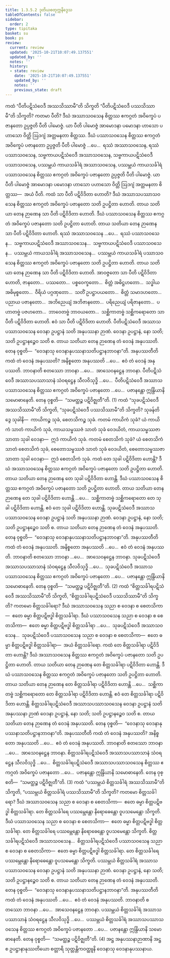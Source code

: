 ```yaml
---
title: 1.3.5.2 ဒုတိယစတုက္ကနိဒ္ဒေသ
tableOfContents: false
sidebar:
  order: 2
type: tipitaka
basket: su
book: ps
review:
  current: review
  updated: '2025-10-21T10:07:49.137551'
  updated_by: ''
  notes: ''
  history:
  - state: review
    date: '2025-10-21T10:07:49.137551'
    updated_by: ''
    notes: ''
    previous_state: draft
---
```



<DynamicBreadcrumb />


<ReviewStatus review={frontmatter.review} showDetails={true} />

<HypothesisAnnotation frontmatter={frontmatter} />

<Division number="172" book="ps" e="ch" v="26" p="185">

<Paragraph number="956" book="ps">
ကထံ “ပီတိပဋိသံဝေဒီ အဿသိဿာမီ”တိ သိက္ခတိ “ပီတိပဋိသံဝေဒီ ပဿသိဿာမီ”တိ သိက္ခတိ? ကတမာ ပီတိ? ဒီဃံ အဿာသဝသေန စိတ္တဿ ဧကဂ္ဂတံ အဝိက္ခေပံ ပဇာနတော ဥပ္ပဇ္ဇတိ ပီတိ ပါမောဇ္ဇံ. ယာ ပီတိ ပါမောဇ္ဇံ အာမောဒနာ ပမောဒနာ ဟာသော ပဟာသော ဝိတ္တိ ဩဒဂျံ အတ္တမနတာ စိတ္တဿ. ဒီဃံ ပဿာသဝသေန စိတ္တဿ ဧကဂ္ဂတံ အဝိက္ခေပံ ပဇာနတော ဥပ္ပဇ္ဇတိ ပီတိ ပါမောဇ္ဇံ …ပေ…  ရဿံ အဿာသဝသေန, ရဿံ ပဿာသဝသေန, သဗ္ဗကာယပဋိသံဝေဒီ အဿာသဝသေန, သဗ္ဗကာယပဋိသံဝေဒီ ပဿာသဝသေန, ပဿမ္ဘယံ ကာယသင်္ခါရံ အဿာသဝသေန, ပဿမ္ဘယံ ကာယသင်္ခါရံ ပဿာသဝသေန စိတ္တဿ ဧကဂ္ဂတံ အဝိက္ခေပံ ပဇာနတော ဥပ္ပဇ္ဇတိ ပီတိ ပါမောဇ္ဇံ. ယာ ပီတိ ပါမောဇ္ဇံ အာမောဒနာ ပမောဒနာ ဟာသော ပဟာသော ဝိတ္တိ ဩဒဂျံ အတ္တမနတာ စိတ္တဿ—  အယံ ပီတိ.
</Paragraph>

<Paragraph number="957" book="ps">
ကထံ သာ ပီတိ ပဋိဝိဒိတာ ဟောတိ? ဒီဃံ အဿာသပဿာသဝသေန စိတ္တဿ ဧကဂ္ဂတံ အဝိက္ခေပံ ပဇာနတော သတိ ဥပဋ္ဌိတာ ဟောတိ. တာယ သတိယာ တေန ဉာဏေန သာ ပီတိ ပဋိဝိဒိတာ ဟောတိ. ဒီဃံ ပဿာသဝသေန စိတ္တဿ ဧကဂ္ဂတံ အဝိက္ခေပံ ပဇာနတော သတိ ဥပဋ္ဌိတာ ဟောတိ. တာယ သတိယာ တေန ဉာဏေန သာ ပီတိ ပဋိဝိဒိတာ ဟောတိ. ရဿံ အဿာသဝသေန …ပေ…  ရဿံ ပဿာသဝသေန…  သဗ္ဗကာယပဋိသံဝေဒီ အဿာသဝသေန…  သဗ္ဗကာယပဋိသံဝေဒီ ပဿာသဝသေန…  ပဿမ္ဘယံ ကာယသင်္ခါရံ အဿာသဝသေန…  ပဿမ္ဘယံ ကာယသင်္ခါရံ ပဿာသဝသေန စိတ္တဿ ဧကဂ္ဂတံ အဝိက္ခေပံ ပဇာနတော သတိ ဥပဋ္ဌိတာ ဟောတိ. တာယ သတိယာ တေန ဉာဏေန သာ ပီတိ ပဋိဝိဒိတာ ဟောတိ. အာဝဇ္ဇတော သာ ပီတိ ပဋိဝိဒိတာ ဟောတိ, ဇာနတော…  ပဿတော…  ပစ္စဝေက္ခတော…  စိတ္တံ အဓိဋ္ဌဟတော…  သဒ္ဓါယ အဓိမုစ္စတော…  ဝီရိယံ ပဂ္ဂဏှတော…  သတိံ ဥပဋ္ဌာပယတော…  စိတ္တံ သမာဒဟတော…  ပညာယ ပဇာနတော…  အဘိညေယျံ အဘိဇာနတော…  ပရိညေယျံ ပရိဇာနတော…  ပဟာတဗ္ဗံ ပဇဟတော…  ဘာဝေတဗ္ဗံ ဘာဝယတော…  သစ္ဆိကာတဗ္ဗံ သစ္ဆိကရောတော သာ ပီတိ ပဋိဝိဒိတာ ဟောတိ. ဧဝံ သာ ပီတိ ပဋိဝိဒိတာ ဟောတိ.
</Paragraph>

<Paragraph number="958" book="ps">
ပီတိပဋိသံဝေဒီ အဿာသပဿာသဝသေန ဝေဒနာ ဥပဋ္ဌာနံ သတိ အနုပဿနာ ဉာဏံ. ဝေဒနာ ဥပဋ္ဌာနံ, နော သတိ; သတိ ဥပဋ္ဌာနဉ္စေဝ သတိ စ. တာယ သတိယာ တေန ဉာဏေန တံ ဝေဒနံ အနုပဿတိ. တေန ဝုစ္စတိ—  “ဝေဒနာသု ဝေဒနာနုပဿနာသတိပဋ္ဌာနဘာဝနာ”တိ.
</Paragraph>

<Paragraph number="959" book="ps">
<Emphasis>အနုပဿတီ</Emphasis>တိ ကထံ တံ ဝေဒနံ အနုပဿတိ? အနိစ္စတော အနုပဿတိ …ပေ…  ဧဝံ တံ ဝေဒနံ အနုပဿတိ. <Emphasis>ဘာဝနာ</Emphasis>တိ စတဿော ဘာဝနာ …ပေ…  အာသေဝနဋ္ဌေန ဘာဝနာ. ပီတိပဋိသံဝေဒီ အဿာသပဿာသာနံ သံဝရဋ္ဌေန သီလဝိသုဒ္ဓိ …ပေ…  ပီတိပဋိသံဝေဒီ အဿာသပဿာသဝသေန စိတ္တဿ ဧကဂ္ဂတံ အဝိက္ခေပံ ပဇာနတော …ပေ…  ပဇာနန္တော ဣန္ဒြိယာနိ သမောဓာနေတိ. တေန ဝုစ္စတိ—  “သမတ္ထဉ္စ ပဋိဝိဇ္ဈတီ”တိ. (1)
</Paragraph>

</Division>
<Division number="173" book="ps" e="ch" v="26" p="186">

<Paragraph number="960" book="ps">
ကထံ “သုခပဋိသံဝေဒီ အဿသိဿာမီ”တိ သိက္ခတိ, “သုခပဋိသံဝေဒီ ပဿသိဿာမီ”တိ သိက္ခတိ? <Emphasis>သုခန်</Emphasis>တိ ဒွေ သုခါနိ—  ကာယိကဉ္စ သုခံ, စေတသိကဉ္စ သုခံ. ကတမံ ကာယိကံ သုခံ? ယံ ကာယိကံ သာတံ ကာယိကံ သုခံ, ကာယသမ္ဖဿဇံ သာတံ သုခံ ဝေဒယိတံ, ကာယသမ္ဖဿဇာ သာတာ သုခါ ဝေဒနာ—  ဣဒံ ကာယိကံ သုခံ. ကတမံ စေတသိကံ သုခံ? ယံ စေတသိကံ သာတံ စေတသိကံ သုခံ, စေတောသမ္ဖဿဇံ သာတံ သုခံ ဝေဒယိတံ, စေတောသမ္ဖဿဇာ သာတာ သုခါ ဝေဒနာ—  ဣဒံ စေတသိကံ သုခံ.
</Paragraph>

<Paragraph number="961" book="ps">
ကထံ တေ သုခါ ပဋိဝိဒိတာ ဟောန္တိ? ဒီဃံ အဿာသဝသေန စိတ္တဿ ဧကဂ္ဂတံ အဝိက္ခေပံ ပဇာနတော သတိ ဥပဋ္ဌိတာ ဟောတိ. တာယ သတိယာ တေန ဉာဏေန တေ သုခါ ပဋိဝိဒိတာ ဟောန္တိ. ဒီဃံ ပဿာသဝသေန စိတ္တဿ ဧကဂ္ဂတံ အဝိက္ခေပံ ပဇာနတော သတိ ဥပဋ္ဌိတာ ဟောတိ. တာယ သတိယာ တေန ဉာဏေန တေ သုခါ ပဋိဝိဒိတာ ဟောန္တိ …ပေ…  သစ္ဆိကာတဗ္ဗံ သစ္ဆိကရောတော တေ သုခါ ပဋိဝိဒိတာ ဟောန္တိ. ဧဝံ တေ သုခါ ပဋိဝိဒိတာ ဟောန္တိ. သုခပဋိသံဝေဒီ အဿာသပဿာသဝသေန ဝေဒနာ ဥပဋ္ဌာနံ သတိ အနုပဿနာ ဉာဏံ. ဝေဒနာ ဥပဋ္ဌာနံ, နော သတိ; သတိ ဥပဋ္ဌာနဉ္စေဝ သတိ စ. တာယ သတိယာ တေန ဉာဏေန တံ ဝေဒနံ အနုပဿတိ. တေန ဝုစ္စတိ—  “ဝေဒနာသု ဝေဒနာနုပဿနာသတိပဋ္ဌာနဘာဝနာ”တိ.
</Paragraph>

<Paragraph number="962" book="ps">
<Emphasis>အနုပဿတီ</Emphasis>တိ ကထံ တံ ဝေဒနံ အနုပဿတိ. အနိစ္စတော အနုပဿတိ …ပေ…  ဧဝံ တံ ဝေဒနံ အနုပဿတိ. <Emphasis>ဘာဝနာ</Emphasis>တိ စတဿော ဘာဝနာ …ပေ…  အာသေဝနဋ္ဌေန ဘာဝနာ. သုခပဋိသံဝေဒီ အဿာသပဿာသာနံ သံဝရဋ္ဌေန သီလဝိသုဒ္ဓိ …ပေ…  သုခပဋိသံဝေဒီ အဿာသပဿာသဝသေန စိတ္တဿ ဧကဂ္ဂတံ အဝိက္ခေပံ ပဇာနတော …ပေ…  ပဇာနန္တော ဣန္ဒြိယာနိ သမောဓာနေတိ. တေန ဝုစ္စတိ—  “သမတ္ထဉ္စ ပဋိဝိဇ္ဈတီ”တိ. (2)
</Paragraph>

</Division>
<Division number="174" book="ps" e="ch" v="26" p="187">

<Paragraph number="963" book="ps">
ကထံ “စိတ္တသင်္ခါရပဋိသံဝေဒီ အဿသိဿာမီ”တိ သိက္ခတိ, “စိတ္တသင်္ခါရပဋိသံဝေဒီ ပဿသိဿာမီ”တိ သိက္ခတိ? ကတမော စိတ္တသင်္ခါရော? ဒီဃံ အဿာသဝသေန သညာ စ ဝေဒနာ စ စေတသိကာ—  ဧတေ ဓမ္မာ စိတ္တပဋိဗဒ္ဓါ စိတ္တသင်္ခါရာ. ဒီဃံ ပဿာသဝသေန သညာ စ ဝေဒနာ စ စေတသိကာ—  ဧတေ ဓမ္မာ စိတ္တပဋိဗဒ္ဓါ စိတ္တသင်္ခါရာ …ပေ…  သုခပဋိသံဝေဒီ အဿာသဝသေန…  သုခပဋိသံဝေဒီ ပဿာသဝသေန သညာ စ ဝေဒနာ စ စေတသိကာ—  ဧတေ ဓမ္မာ စိတ္တပဋိဗဒ္ဓါ စိတ္တသင်္ခါရာ—  အယံ စိတ္တသင်္ခါရော.
</Paragraph>

<Paragraph number="964" book="ps">
ကထံ တေ စိတ္တသင်္ခါရာ ပဋိဝိဒိတာ ဟောန္တိ? ဒီဃံ အဿာသဝသေန စိတ္တဿ ဧကဂ္ဂတံ အဝိက္ခေပံ ပဇာနတော သတိ ဥပဋ္ဌိတာ ဟောတိ. တာယ သတိယာ တေန ဉာဏေန တေ စိတ္တသင်္ခါရာ ပဋိဝိဒိတာ ဟောန္တိ. ဒီဃံ ပဿာသဝသေန စိတ္တဿ ဧကဂ္ဂတံ အဝိက္ခေပံ ပဇာနတော သတိ ဥပဋ္ဌိတာ ဟောတိ. တာယ သတိယာ တေန ဉာဏေန တေ စိတ္တသင်္ခါရာ ပဋိဝိဒိတာ ဟောန္တိ …ပေ…  သစ္ဆိကာတဗ္ဗံ သစ္ဆိကရောတော တေ စိတ္တသင်္ခါရာ ပဋိဝိဒိတာ ဟောန္တိ. ဧဝံ တေ စိတ္တသင်္ခါရာ ပဋိဝိဒိတာ ဟောန္တိ. စိတ္တသင်္ခါရပဋိသံဝေဒီ အဿာသပဿာသဝသေန ဝေဒနာ ဥပဋ္ဌာနံ သတိ အနုပဿနာ ဉာဏံ ဝေဒနာ ဥပဋ္ဌာနံ, နော သတိ; သတိ ဥပဋ္ဌာနဉ္စေဝ သတိ စ. တာယ သတိယာ တေန ဉာဏေန တံ ဝေဒနံ အနုပဿတိ. တေန ဝုစ္စတိ—  “ဝေဒနာသု ဝေဒနာနုပဿနာသတိပဋ္ဌာနဘာဝနာ”တိ.
</Paragraph>

<Paragraph number="965" book="ps">
<Emphasis>အနုပဿတီ</Emphasis>တိ ကထံ တံ ဝေဒနံ အနုပဿတိ? အနိစ္စတော အနုပဿတိ …ပေ…  ဧဝံ တံ ဝေဒနံ အနုပဿတိ. <Emphasis>ဘာဝနာ</Emphasis>တိ စတဿော ဘာဝနာ …ပေ…  အာသေဝနဋ္ဌေန ဘာဝနာ. စိတ္တသင်္ခါရပဋိသံဝေဒီ အဿာသပဿာသာနံ သံဝရဋ္ဌေန သီလဝိသုဒ္ဓိ …ပေ…  စိတ္တသင်္ခါရပဋိသံဝေဒီ အဿာသပဿာသဝသေန စိတ္တဿ ဧကဂ္ဂတံ အဝိက္ခေပံ ပဇာနတော …ပေ…  ပဇာနန္တော ဣန္ဒြိယာနိ သမောဓာနေတိ. တေန ဝုစ္စတိ—  “သမတ္ထဉ္စ ပဋိဝိဇ္ဈတီ”တိ. (3)
</Paragraph>

</Division>
<Division number="175" book="ps" e="ch" v="26" p="188">

<Paragraph number="966" book="ps">
ကထံ “ပဿမ္ဘယံ စိတ္တသင်္ခါရံ အဿသိဿာမီ”တိ သိက္ခတိ, “ပဿမ္ဘယံ စိတ္တသင်္ခါရံ ပဿသိဿာမီ”တိ သိက္ခတိ? ကတမော စိတ္တသင်္ခါရော? ဒီဃံ အဿာသဝသေန သညာ စ ဝေဒနာ စ စေတသိကာ—  ဧတေ ဓမ္မာ စိတ္တပဋိဗဒ္ဓါ စိတ္တသင်္ခါရာ. တေ စိတ္တသင်္ခါရေ ပဿမ္ဘေန္တော နိရောဓေန္တော ဝူပသမေန္တော သိက္ခတိ. ဒီဃံ ပဿာသဝသေန သညာ စ ဝေဒနာ စ စေတသိကာ—  ဧတေ ဓမ္မာ စိတ္တပဋိဗဒ္ဓါ စိတ္တသင်္ခါရာ. တေ စိတ္တသင်္ခါရေ ပဿမ္ဘေန္တော နိရောဓေန္တော ဝူပသမေန္တော သိက္ခတိ. စိတ္တသင်္ခါရပဋိသံဝေဒီ အဿာသဝသေန…  စိတ္တသင်္ခါရပဋိသံဝေဒီ ပဿာသဝသေန သညာ စ ဝေဒနာ စ စေတသိကာ—  ဧတေ ဓမ္မာ စိတ္တပဋိဗဒ္ဓါ စိတ္တသင်္ခါရာ. တေ စိတ္တသင်္ခါရေ ပဿမ္ဘေန္တော နိရောဓေန္တော ဝူပသမေန္တော သိက္ခတိ. ပဿမ္ဘယံ စိတ္တသင်္ခါရံ အဿာသပဿာသဝသေန ဝေဒနာ ဥပဋ္ဌာနံ သတိ အနုပဿနာ ဉာဏံ. ဝေဒနာ ဥပဋ္ဌာနံ, နော သတိ; သတိ ဥပဋ္ဌာနဉ္စေဝ သတိ စ. တာယ သတိယာ တေန ဉာဏေန တံ ဝေဒနံ အနုပဿတိ. တေန ဝုစ္စတိ—  “ဝေဒနာသု ဝေဒနာနုပဿနာသတိပဋ္ဌာနဘာဝနာ”တိ.
</Paragraph>

<Paragraph number="967" book="ps">
<Emphasis>အနုပဿတီ</Emphasis>တိ ကထံ တံ ဝေဒနံ အနုပဿတိ …ပေ…  ဧဝံ တံ ဝေဒနံ အနုပဿတိ. <Emphasis>ဘာဝနာ</Emphasis>တိ စတဿော ဘာဝနာ …ပေ…  အာသေဝနဋ္ဌေန ဘာဝနာ. ပဿမ္ဘယံ စိတ္တသင်္ခါရံ အဿာသပဿာသာနံ သံဝရဋ္ဌေန သီလဝိသုဒ္ဓိ …ပေ…  ပဿမ္ဘယံ စိတ္တသင်္ခါရံ အဿာသပဿာသဝသေန စိတ္တဿ ဧကဂ္ဂတံ အဝိက္ခေပံ ပဇာနတော …ပေ…  ပဇာနန္တော ဣန္ဒြိယာနိ သမောဓာနေတိ. တေန ဝုစ္စတိ—  “သမတ္ထဉ္စ ပဋိဝိဇ္ဈတီ”တိ. (4)
</Paragraph>

<Paragraph number="968" book="ps">
အဋ္ဌ အနုပဿနာဉာဏာနိ အဋ္ဌ စ ဥပဋ္ဌာနာနုဿတိယော စတ္တာရိ သုတ္တန္တိကဝတ္ထူနိ ဝေဒနာသု ဝေဒနာနုပဿနာယ.
</Paragraph>
</Division>
